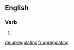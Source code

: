 {{also|up-regulating}}
==English==

===Verb===
{{head|en|present participle}}

# {{present participle of|upregulate|lang=en|nocat=1}}

[[de:upregulating]]
[[fr:upregulating]]